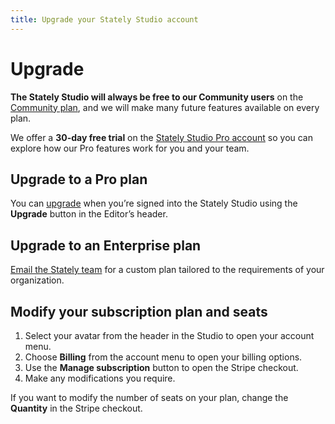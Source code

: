 ```yaml
---
title: Upgrade your Stately Studio account
---
```



# Upgrade

**The Stately Studio will always be free to our Community users** on the [Community plan](/studio-community-plan.mdx), and we will make many future features available on every plan.

We offer a **30-day free trial** on the [Stately Studio Pro account](/studio-pro-plan.mdx) so you can explore how our Pro features work for you and your team.

## Upgrade to a Pro plan

You can [upgrade](/upgrade.mdx) when you’re signed into the Stately Studio using the **Upgrade** button in the Editor’s header.

<p>
<ThemedImage
  alt="Upgrade button in the header of the Stately Studio between the Save and share buttons."
  sources={{
    light: useBaseUrl('/upgrade/upgrade.png'),
    dark: useBaseUrl('/upgrade/upgrade-dm.png'),
  }}
/>
</p>

## Upgrade to an Enterprise plan

<p><a href="mailto:sales@stately.com?subject=I'm interested in the Stately Studio Enterprise plan">Email the Stately team</a> for a custom plan tailored to the requirements of your organization.</p>

## Modify your subscription plan and seats

1. Select your avatar from the header in the Studio to open your account menu.
2. Choose **Billing** from the account menu to open your billing options.
3. Use the **Manage subscription** button to open the Stripe checkout.
4. Make any modifications you require.

If you want to modify the number of seats on your plan, change the **Quantity** in the Stripe checkout.

<p>
<ThemedImage
  alt="Billing option in the user account menu in the Stately Studio header."
  sources={{
    light: useBaseUrl('/upgrade/billing.png'),
    dark: useBaseUrl('/upgrade/billing-dm.png'),
  }}
/>
</p>